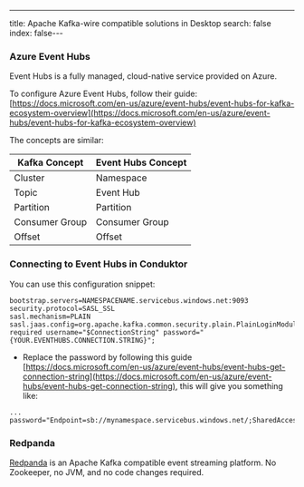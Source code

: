 ---
title: Apache Kafka-wire compatible solutions in Desktop
search: false
index: false---

### Azure Event Hubs

Event Hubs is a fully managed, cloud-native service provided on Azure.

To configure Azure Event Hubs, follow their guide: [https://docs.microsoft.com/en-us/azure/event-hubs/event-hubs-for-kafka-ecosystem-overview](https://docs.microsoft.com/en-us/azure/event-hubs/event-hubs-for-kafka-ecosystem-overview)

The concepts are similar:

| Kafka Concept  | Event Hubs Concept |
| -------------- | ------------------ |
| Cluster        | Namespace          |
| Topic          | Event Hub          |
| Partition      | Partition          |
| Consumer Group | Consumer Group     |
| Offset         | Offset             |

### Connecting to Event Hubs in Conduktor

You can use this configuration snippet:

```
bootstrap.servers=NAMESPACENAME.servicebus.windows.net:9093
security.protocol=SASL_SSL
sasl.mechanism=PLAIN
sasl.jaas.config=org.apache.kafka.common.security.plain.PlainLoginModule required username="$ConnectionString" password="{YOUR.EVENTHUBS.CONNECTION.STRING}";
```

- Replace the password by following this guide [https://docs.microsoft.com/en-us/azure/event-hubs/event-hubs-get-connection-string](https://docs.microsoft.com/en-us/azure/event-hubs/event-hubs-get-connection-string), this will give you something like:

```
... password="Endpoint=sb://mynamespace.servicebus.windows.net/;SharedAccessKeyName=RootManageSharedAccessKey;SharedAccessKey=XXXXXXXXXXXXXXXX";
```

### Redpanda

[Redpanda](https://redpanda.com) is an Apache Kafka compatible event streaming platform. No Zookeeper, no JVM, and no code changes required.
